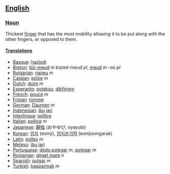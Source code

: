 ==[[English]]==

===[[Noun]]===

Thickest [[finger]] that has the most mobility allowing it to be put along with the other fingers, or opposed to them.

====[[Translation]]s====
*[[Basque]]: [[hazlodi]]
*[[Breton]]: [[biz-meud]] ''m'' bizied-meud ''pl'', [[meud]] ''m'' -où ''pl''
*[[Bulgarian]]: [[палец]] ''m''
*[[Catalan]]: [[polze]] ''m''
*[[Dutch]]: [[duim]] ''m''
*[[Esperanto]]: [[polekso]], [[dikfingro]]
*[[French]]: [[pouce]] ''m''
*[[Frisian]]: [[tomme]]
*[[German]]: [[Daumen]] ''m''
*[[Indonesian]]: [[ibu]] [[jari]]
*[[Interlingua]]: [[pollice]]
*[[Italian]]: [[pollice]] ''m''
*[[Japanese]]: [[親指]] (おやゆび, oyayubi)
*[[Korean]]: [[엄지]] (eomji), [[엄지손가락]] (eomjisongarak)
*[[Latin]]: [[pollex]] ''m''
*[[ms:Main Page|Melayu]]: [[ms:ibu jari|ibu jari]]
*[[Portuguese]]: [[dedo polegar]] ''m'', [[polegar]] ''m''
*[[Romanian]]: [[deget mare]] ''n''
*[[Spanish]]: [[pulgar]] ''m''
*[[Turkish]]: [[başparmak]] ''m''